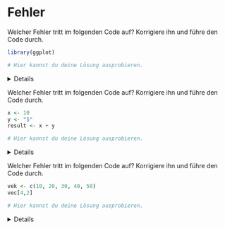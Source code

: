 
# Fehler 

Welcher Fehler tritt im folgenden Code auf? Korrigiere ihn und führe den Code durch. 

```r

library(ggplot)

```


```r
# Hier kannst du deine Lösung ausprobieren.


```

<!-- loesung: start-->
<details>
```r

library(ggplot2)

```
</details>
<!-- loesung: ende-->



Welcher Fehler tritt im folgenden Code auf? Korrigiere ihn und führe den Code durch. 

```r

x <- 10
y <- "5"
result <- x + y

```


```r
# Hier kannst du deine Lösung ausprobieren.


```

<!-- loesung: start-->
<details>
```r

x <- 10
y <- 5  # y wurde als Text gespeichert und Berechnungen können nicht auf Text angewendet werden
result <- x + y

```
</details>
<!-- loesung: ende-->


Welcher Fehler tritt im folgenden Code auf? Korrigiere ihn und führe den Code durch. 

```r

vek <- c(10, 20, 30, 40, 50)
vec[4,2]

```


```r
# Hier kannst du deine Lösung ausprobieren.


```

<!-- loesung: start-->
<details>
```r

vec <- c(10, 20, 30, 40, 50)
vec[2] # Ein Vektor ist eindimensional und nicht zweidimensional 

```
</details>
<!-- loesung: ende-->
